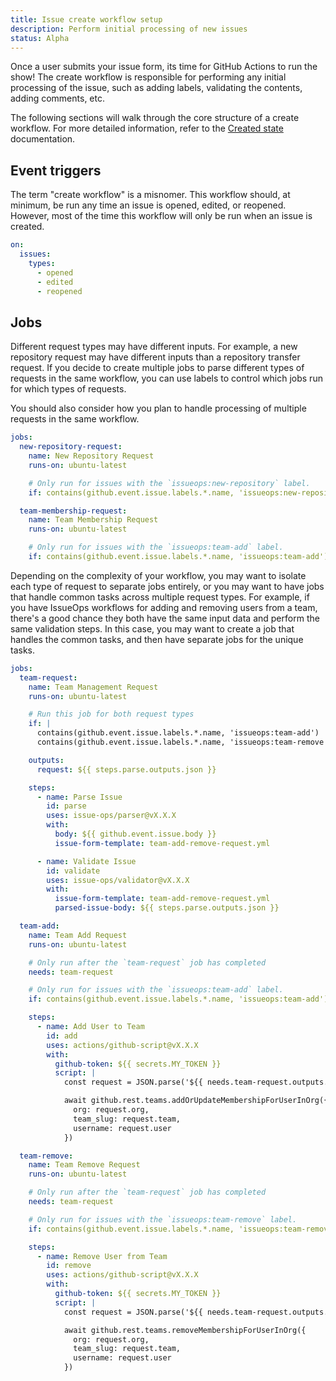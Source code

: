 ```yaml
---
title: Issue create workflow setup
description: Perform initial processing of new issues
status: Alpha
---
```



Once a user submits your issue form, its time for GitHub Actions to run the
show! The create workflow is responsible for performing any initial processing
of the issue, such as adding labels, validating the contents, adding comments,
etc.

The following sections will walk through the core structure of a create
workflow. For more detailed information, refer to the
[Created state](/states/created) documentation.

## Event triggers

The term "create workflow" is a misnomer. This workflow should, at minimum, be
run any time an issue is opened, edited, or reopened. However, most of the time
this workflow will only be run when an issue is created.

```yaml
on:
  issues:
    types:
      - opened
      - edited
      - reopened
```

## Jobs

Different request types may have different inputs. For example, a new repository
request may have different inputs than a repository transfer request. If you
decide to create multiple jobs to parse different types of requests in the same
workflow, you can use labels to control which jobs run for which types of
requests.

You should also consider how you plan to handle processing of multiple requests
in the same workflow.

```yaml
jobs:
  new-repository-request:
    name: New Repository Request
    runs-on: ubuntu-latest

    # Only run for issues with the `issueops:new-repository` label.
    if: contains(github.event.issue.labels.*.name, 'issueops:new-repository')

  team-membership-request:
    name: Team Membership Request
    runs-on: ubuntu-latest

    # Only run for issues with the `issueops:team-add` label.
    if: contains(github.event.issue.labels.*.name, 'issueops:team-add')
```

Depending on the complexity of your workflow, you may want to isolate each type
of request to separate jobs entirely, or you may want to have jobs that handle
common tasks across multiple request types. For example, if you have IssueOps
workflows for adding and removing users from a team, there's a good chance they
both have the same input data and perform the same validation steps. In this
case, you may want to create a job that handles the common tasks, and then have
separate jobs for the unique tasks.

```yaml
jobs:
  team-request:
    name: Team Management Request
    runs-on: ubuntu-latest

    # Run this job for both request types
    if: |
      contains(github.event.issue.labels.*.name, 'issueops:team-add') ||
      contains(github.event.issue.labels.*.name, 'issueops:team-remove')

    outputs:
      request: ${{ steps.parse.outputs.json }}

    steps:
      - name: Parse Issue
        id: parse
        uses: issue-ops/parser@vX.X.X
        with:
          body: ${{ github.event.issue.body }}
          issue-form-template: team-add-remove-request.yml

      - name: Validate Issue
        id: validate
        uses: issue-ops/validator@vX.X.X
        with:
          issue-form-template: team-add-remove-request.yml
          parsed-issue-body: ${{ steps.parse.outputs.json }}

  team-add:
    name: Team Add Request
    runs-on: ubuntu-latest

    # Only run after the `team-request` job has completed
    needs: team-request

    # Only run for issues with the `issueops:team-add` label.
    if: contains(github.event.issue.labels.*.name, 'issueops:team-add')

    steps:
      - name: Add User to Team
        id: add
        uses: actions/github-script@vX.X.X
        with:
          github-token: ${{ secrets.MY_TOKEN }}
          script: |
            const request = JSON.parse('${{ needs.team-request.outputs.request }}')

            await github.rest.teams.addOrUpdateMembershipForUserInOrg({
              org: request.org,
              team_slug: request.team,
              username: request.user
            })

  team-remove:
    name: Team Remove Request
    runs-on: ubuntu-latest

    # Only run after the `team-request` job has completed
    needs: team-request

    # Only run for issues with the `issueops:team-remove` label.
    if: contains(github.event.issue.labels.*.name, 'issueops:team-remove')

    steps:
      - name: Remove User from Team
        id: remove
        uses: actions/github-script@vX.X.X
        with:
          github-token: ${{ secrets.MY_TOKEN }}
          script: |
            const request = JSON.parse('${{ needs.team-request.outputs.request }}')

            await github.rest.teams.removeMembershipForUserInOrg({
              org: request.org,
              team_slug: request.team,
              username: request.user
            })
```
